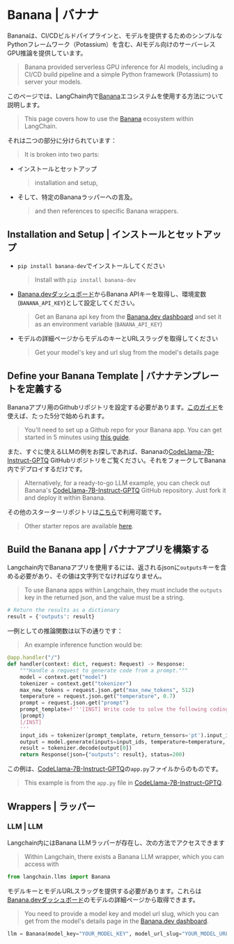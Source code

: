 # Banana | バナナ

Bananaは、CI/CDビルドパイプラインと、モデルを提供するためのシンプルなPythonフレームワーク（Potassium）を含む、AIモデル向けのサーバーレスGPU推論を提供しています。

> Banana provided serverless GPU inference for AI models, including a CI/CD build pipeline and a simple Python framework (Potassium) to server your models.

このページでは、LangChain内で[Banana](https://www.banana.dev)エコシステムを使用する方法について説明します。

> This page covers how to use the [Banana](https://www.banana.dev) ecosystem within LangChain.

それは二つの部分に分けられています：

> It is broken into two parts:

* インストールとセットアップ
  > installation and setup,
* そして、特定のBananaラッパーへの言及。
  > and then references to specific Banana wrappers.

## Installation and Setup | インストールとセットアップ

* `pip install banana-dev`でインストールしてください
  > Install with `pip install banana-dev`
* [Banana.devダッシュボード](https://app.banana.dev)からBanana APIキーを取得し、環境変数(`BANANA_API_KEY`)として設定してください。
  > Get an Banana api key from the [Banana.dev dashboard](https://app.banana.dev) and set it as an environment variable (`BANANA_API_KEY`)
* モデルの詳細ページからモデルのキーとURLスラッグを取得してください
  > Get your model's key and url slug from the model's details page

## Define your Banana Template | バナナテンプレートを定義する

Bananaアプリ用のGithubリポジトリを設定する必要があります。[このガイド](https://docs.banana.dev/banana-docs/)を使えば、たった5分で始められます。

> You'll need to set up a Github repo for your Banana app. You can get started in 5 minutes using [this guide](https://docs.banana.dev/banana-docs/).

また、すぐに使えるLLMの例をお探しであれば、Bananaの[CodeLlama-7B-Instruct-GPTQ](https://github.com/bananaml/demo-codellama-7b-instruct-gptq) GitHubリポジトリをご覧ください。それをフォークしてBanana内でデプロイするだけです。

> Alternatively, for a ready-to-go LLM example, you can check out Banana's [CodeLlama-7B-Instruct-GPTQ](https://github.com/bananaml/demo-codellama-7b-instruct-gptq) GitHub repository. Just fork it and deploy it within Banana.

その他のスターターリポジトリは[こちら](https://github.com/orgs/bananaml/repositories?q=demo-\&type=all\&language=\&sort=)で利用可能です。

> Other starter repos are available [here](https://github.com/orgs/bananaml/repositories?q=demo-\&type=all\&language=\&sort=).

## Build the Banana app | バナナアプリを構築する

Langchain内でBananaアプリを使用するには、返されるjsonに`outputs`キーを含める必要があり、その値は文字列でなければなりません。

> To use Banana apps within Langchain, they must include the `outputs` key
> in the returned json, and the value must be a string.

```python
# Return the results as a dictionary
result = {'outputs': result}
```

一例としての推論関数は以下の通りです：

> An example inference function would be:

````python
@app.handler("/")
def handler(context: dict, request: Request) -> Response:
    """Handle a request to generate code from a prompt."""
    model = context.get("model")
    tokenizer = context.get("tokenizer")
    max_new_tokens = request.json.get("max_new_tokens", 512)
    temperature = request.json.get("temperature", 0.7)
    prompt = request.json.get("prompt")
    prompt_template=f'''[INST] Write code to solve the following coding problem that obeys the constraints and passes the example test cases. Please wrap your code answer using ```:
    {prompt}
    [/INST]
    '''
    input_ids = tokenizer(prompt_template, return_tensors='pt').input_ids.cuda()
    output = model.generate(inputs=input_ids, temperature=temperature, max_new_tokens=max_new_tokens)
    result = tokenizer.decode(output[0])
    return Response(json={"outputs": result}, status=200)
````

この例は、[CodeLlama-7B-Instruct-GPTQ](https://github.com/bananaml/demo-codellama-7b-instruct-gptq)の`app.py`ファイルからのものです。

> This example is from the `app.py` file in [CodeLlama-7B-Instruct-GPTQ](https://github.com/bananaml/demo-codellama-7b-instruct-gptq).

## Wrappers | ラッパー

### LLM | LLM

Langchain内にはBanana LLMラッパーが存在し、次の方法でアクセスできます

> Within Langchain, there exists a Banana LLM wrapper, which you can access with

```python
from langchain.llms import Banana
```

モデルキーとモデルURLスラッグを提供する必要があります。これらは[Banana.devダッシュボード](https://app.banana.dev)のモデルの詳細ページから取得できます。

> You need to provide a model key and model url slug, which you can get from the model's details page in the [Banana.dev dashboard](https://app.banana.dev).

```python
llm = Banana(model_key="YOUR_MODEL_KEY", model_url_slug="YOUR_MODEL_URL_SLUG")
```
